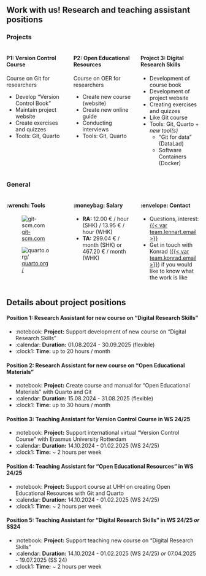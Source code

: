## Work with us! Research and teaching assistant positions

### Projects

::::: {.columns}
:::: {.column width="33%"}
::: {.fragment}
#### P1: Version Control Course

Course on Git for researchers

- Develop "Version Control Book"
- Maintain project website
- Create exercises and quizzes
- Tools: Git, Quarto
:::
::::
:::: {.column width="33%"}
::: {.fragment}
#### P2: Open Educational Resources

Course on OER for researchers

- Create new course (website)
- Create new online guide
- Conducting interviews
- Tools: Git, Quarto
:::
::::
:::: {.column width="33%"}
::: {.fragment}
#### Project 3: Digital Research Skills

- Development of course book
- Development of project website
- Creating exercises and quizzes
- Like Git course
- Tools: Git, Quarto + *new tool(s)*
    - "Git for data" (DataLad)
    - Software Containers (Docker)
:::
::::
:::::

### General

::::: {.columns}
:::: {.column width="33%"}
::: {.fragment}
#### :wrench: Tools
::: {layout-ncol=2}
![[git-scm.com](https://git-scm.com/)](../images/git-logo-full.svg){fig-align="center"}

![[quarto.org/](https://quarto.org/)](../images/quarto-logo.png){fig-align="center"}
:::
:::
::::
:::: {.column width="33%"}
::: {.fragment}
#### :moneybag: Salary

- **RA:** 12.00 € / hour (SHK) / 13.95 € / hour (WHK)
- **TA:** 299.04 € / month (SHK) or 467.20 € / month (WHK)
:::
::::
:::: {.column width="33%"}
::: {.fragment}
#### :envelope: Contact

-  Questions, interest: [{{< var team.lennart.email >}}]({{< var team.lennart.mailto >}})
- Get in touch with Konrad ([{{< var team.konrad.email >}}]({{< var team.konrad.mailto >}})) if you would like to know what the work is like
:::
::::
:::::

## Details about project positions

::: {.fragment}
#### Position 1: Research Assistant for new course on "Digital Research Skills"

- :notebook: **Project:** Support development of new course on "Digital Research Skills"
- :calendar: **Duration:** 01.08.2024 - 30.09.2025 (flexible)
- :clock1: **Time:** up to 20 hours / month
:::

::: {.fragment}
#### Position 2: Research Assistant for new course on "Open Educational Materials"

- :notebook: **Project:** Create course and manual for "Open Educational Materials" with Quarto and Git
- :calendar: **Duration:** 15.08.2024 - 31.08.2025 (flexible)
- :clock1: **Time:** up to 30 hours / month
:::

::: {.fragment}
#### Position 3: Teaching Assistant for Version Control Course in WS 24/25

- :notebook: **Project:** Support international virtual "Version Control Course" with Erasmus University Rotterdam
- :calendar: **Duration:** 14.10.2024 - 01.02.2025 (WS 24/25)
- :clock1: **Time:** ~ 2 hours per week
:::

::: {.fragment}
#### Position 4: Teaching Assistant for "Open Educational Resources" in WS 24/25

- :notebook: **Project:** Support course at UHH on creating Open Educational Resources with Git and Quarto
- :calendar: **Duration:** 14.10.2024 - 01.02.2025 (WS 24/25)
- :clock1: **Time:** ~ 2 hours per week
:::

::: {.fragment}
#### Position 5: Teaching Assistant for "Digital Research Skills" in WS 24/25 *or* SS24

- :notebook: **Project:** Support teaching new course on "Digital Research Skills"
- :calendar: **Duration:** 14.10.2024 - 01.02.2025 (WS 24/25) *or* 07.04.2025 - 19.07.2025 (SS 24)
- :clock1: **Time:** ~ 2 hours per week
:::